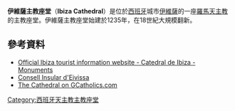 '''伊維薩主教座堂'''（'''Ibiza Cathedral'''）是位於[[西班牙|西班牙]]城市[[伊維薩|伊維薩]]的一座[[羅馬天主教|羅馬天主教]]的主教座堂。伊維薩主教座堂始建於1235年，在18世紀大規模翻新。
==參考資料==
{{commonscat|Ibiza Cathedral}}
*[http://www.ibiza.travel/en/empresa.php?fid=1252 Official Ibiza tourist information website - Catedral de Ibiza - Monuments] {{Wayback|url=http://www.ibiza.travel/en/empresa.php?fid=1252 |date=20141006115233 }}
*[http://www.conselldeivissa.es/portal/p_1_principal1.jsp?codResi=1&language=ca Consell Insular d'Eivissa] {{Wayback|url=http://www.conselldeivissa.es/portal/p_1_principal1.jsp?codResi=1&language=ca |date=20141006115827 }}
*[http://www.gcatholic.org/churches/spain/1767.htm The Cathedral on GCatholics.com] {{Wayback|url=http://www.gcatholic.org/churches/spain/1767.htm |date=20141006100110 }}
{{coord|38|54|24|N|1|26|12|E|display=title}}
[[Category:西班牙天主教主教座堂|Category:西班牙天主教主教座堂]]